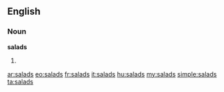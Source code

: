 ==English==

===Noun===
'''salads'''

# {{plural of|[[salad]]}}

[[ar:salads]]
[[eo:salads]]
[[fr:salads]]
[[it:salads]]
[[hu:salads]]
[[my:salads]]
[[simple:salads]]
[[ta:salads]]